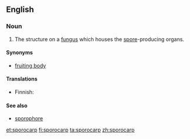 {{wikipedia|sporocarp (fungi)|sporocarp}}
==English==

===Noun===
{{en-noun}}

# The structure on a [[fungus]] which houses the [[spore]]-producing organs.

====Synonyms====
* [[fruiting body]]

====Translations====
{{trans-top|fungal structure}}
* Finnish: {{t+|fi|itiöemä}}
{{trans-mid}}
{{trans-bottom}}

====See also====
* [[sporophore]]

[[et:sporocarp]]
[[fi:sporocarp]]
[[ta:sporocarp]]
[[zh:sporocarp]]